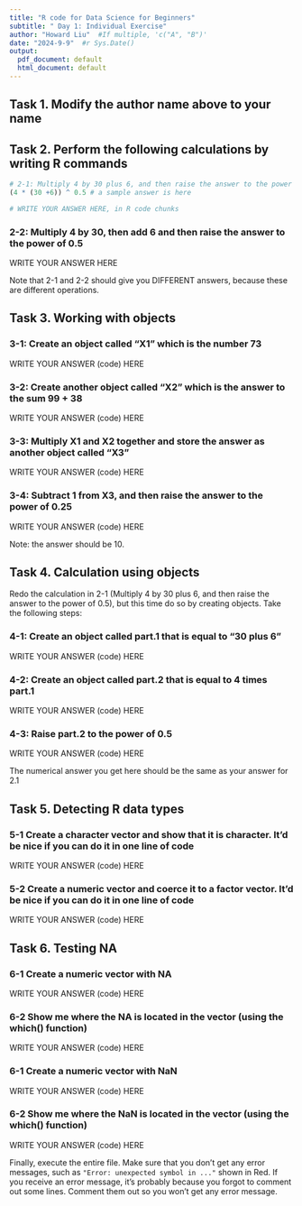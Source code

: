 ```yaml
---
title: "R code for Data Science for Beginners"
subtitle: " Day 1: Individual Exercise"
author: "Howard Liu"  #If multiple, 'c("A", "B")'
date: "2024-9-9"  #r Sys.Date()
output:
  pdf_document: default
  html_document: default
---
```



## Task 1. Modify the author name above to your name


## Task 2. Perform the following calculations by writing R commands


```r
# 2-1: Multiply 4 by 30 plus 6, and then raise the answer to the power of 0.5
(4 * (30 +6)) ^ 0.5 # a sample answer is here
```

```r
# WRITE YOUR ANSWER HERE, in R code chunks
```


### 2-2: Multiply 4 by 30, then add 6 and then raise the answer to the power of 0.5

WRITE YOUR ANSWER HERE

Note that 2-1 and 2-2 should give you DIFFERENT answers, because these are different operations. 




## Task 3. Working with objects 

### 3-1: Create an object called "X1" which is the number 73

WRITE YOUR ANSWER (code) HERE

### 3-2: Create another object called "X2" which is the answer to the sum 99 + 38

WRITE YOUR ANSWER (code) HERE

### 3-3: Multiply X1 and X2 together and store the answer as another object called "X3"

WRITE YOUR ANSWER (code) HERE

### 3-4: Subtract 1 from X3, and then raise the answer to the power of 0.25

WRITE YOUR ANSWER (code) HERE

Note: the answer should be 10. 


## Task 4. Calculation using objects

Redo the calculation in 2-1 (Multiply 4 by 30 plus 6, and then raise the answer to the power of 0.5), but this time do so by creating objects. 
Take the following steps:


### 4-1: Create an object called part.1 that is equal to "30 plus 6"

WRITE YOUR ANSWER (code) HERE

### 4-2: Create an object called part.2 that is equal to 4 times part.1

WRITE YOUR ANSWER (code) HERE

### 4-3: Raise part.2 to the power of 0.5

WRITE YOUR ANSWER (code) HERE

The numerical answer you get here should be the same as your answer for 2.1


## Task 5. Detecting R data types 

### 5-1 Create a character vector and show that it is character. It'd be nice if you can do it in one line of code

WRITE YOUR ANSWER (code) HERE

### 5-2 Create a numeric vector and coerce it to a factor vector. It'd be nice if you can do it in one line of code

WRITE YOUR ANSWER (code) HERE



## Task 6. Testing NA 

### 6-1 Create a numeric vector with NA 

WRITE YOUR ANSWER (code) HERE

### 6-2 Show me where the NA is located in the vector (using the which() function)

WRITE YOUR ANSWER (code) HERE

### 6-1 Create a numeric vector with NaN  

WRITE YOUR ANSWER (code) HERE

### 6-2 Show me where the NaN  is located in the vector (using the which() function)

WRITE YOUR ANSWER (code) HERE



Finally, execute the entire file. Make sure that you don't get any error messages, such as `"Error: unexpected symbol in ..."` shown in Red. If you receive an error message, it's probably because you forgot to comment out some lines. Comment them out so you won't get any error message. 



